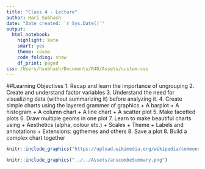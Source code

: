 ```yaml
---
title: "Class 4 - Lecture"
author: Hari Subhash
date: "Date created: `r Sys.Date()`"
output:
  html_notebook:
    highlight: kate
    smart: yes
    theme: cosmo
    code_folding: show
    df_print: paged
css: /Users/hsubhash/Documents/R4D/Assets/custom.css
---
```


##Learning Objectives
1. Recap and learn the importance of ungrouping
2. Create and understand factor variables
3. Understand the need for visualizing data (without summarizing it) before analyzing it.
4. Create simple charts using the layered grammer of graphics
    + A barplot
    + A histogram
    + A column chart
    + A line chart
    + A scatter plot
5. Make facetted plots
6. Draw multiple geoms in one plot
7. Learn to make beautiful charts using
    + Aesthetics (alpha, colour etc.)
    + Scales
    + Theme
    + Labels and annotations
    + Extensions: ggthemes and others
8. Save a plot
8. Build a complex chart together





```r
knitr::include_graphics("https://upload.wikimedia.org/wikipedia/commons/e/ec/Anscombe%27s_quartet_3.svg")
```


```r
knitr::include_graphics("../../Assets/anscombeSummary.png")
```

